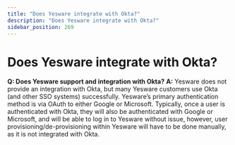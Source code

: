 ```yaml
---
title: "Does Yesware integrate with Okta?"
description: "Does Yesware integrate with Okta?"
sidebar_position: 269
---
```


# Does Yesware integrate with Okta?

**Q: Does Yesware support and integration with Okta?**
**A:** Yesware does not provide an integration with Okta, but many Yesware customers use Okta (and other SSO systems) successfully. Yesware’s primary authentication method is via OAuth to either Google or Microsoft. Typically, once a user is authenticated with Okta, they will also be authenticated with Google or Microsoft, and will be able to log in to Yesware without issue, however, user provisioning/de-provisioning within Yesware will have to be done manually, as it is not integrated with Okta.